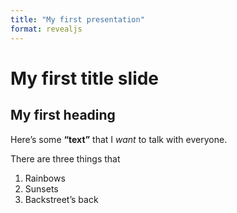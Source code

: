 ```yaml
---     
title: "My first presentation"
format: revealjs
---
```


# My first title slide

## My first heading

Here's some **"text"** that I _want_ to talk with everyone. 

There are three things that

1. Rainbows
2. Sunsets
3. Backstreet's back

